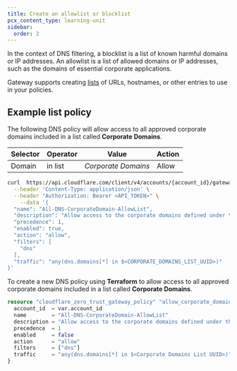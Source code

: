 ```yaml
---
title: Create an allowlist or blocklist
pcx_content_type: learning-unit
sidebar:
  order: 2
---
```



In the context of DNS filtering, a blocklist is a list of known harmful domains or IP addresses. An allowlist is a list of allowed domains or IP addresses, such as the domains of essential corporate applications.

Gateway supports creating [lists](/cloudflare-one/policies/gateway/lists/) of URLs, hostnames, or other entries to use in your policies.

## Example list policy

<Tabs syncKey="dashPlusAPI">

<TabItem label="Dashboard">

The following DNS policy will allow access to all approved corporate domains included in a list called **Corporate Domains**.

| Selector | Operator | Value               | Action |
| -------- | -------- | ------------------- | ------ |
| Domain   | in list  | _Corporate Domains_ | Allow  |

</TabItem>

<TabItem label="API">

```sh
curl  https://api.cloudflare.com/client/v4/accounts/{account_id}/gateway/rules \
  --header 'Content-Type: application/json' \
  --header "Authorization: Bearer <API_TOKEN>" \
	--data '{
  "name": "All-DNS-CorporateDomain-AllowList",
  "description": "Allow access to the corporate domains defined under the Corporate Domains list",
  "precedence": 1,
  "enabled": true,
  "action": "allow",
  "filters": [
    "dns"
  ],
  "traffic": "any(dns.domains[*] in $<CORPORATE_DOMAINS_LIST_UUID>)"
}'
```

</TabItem>

<TabItem label="Terraform">

To create a new DNS policy using **Terraform** to allow access to all approved corporate domains included in a list called **Corporate Domains**.

```tf
resource "cloudflare_zero_trust_gateway_policy" "allow_corporate_domain_access" {
  account_id  = var.account_id
  name        = "All-DNS-CorporateDomain-AllowList"
  description = "Allow access to the corporate domains defined under the Corporate Domains list"
  precedence  = 1
  enabled     = false
  action      = "allow"
  filters     = ["dns"]
  traffic     = "any(dns.domains[*] in $<Corporate Domains List UUID>)"
}
```

</TabItem>

</Tabs>
